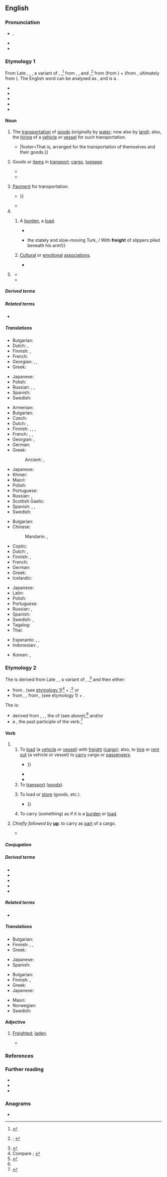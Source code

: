==English==
{{was wotd|2022|January|13}}

===Pronunciation===
* {{a|RP|GA}} {{enPR|frāt}}, {{IPA|en|/fɹeɪt/}}
* {{audio|en|En-us-freight.ogg|Audio (GA)}}
* {{rhymes|en|eɪt|s=1}}

===Etymology 1===
{{root|en|ine-pro|*pro-|*h₂eyḱ-}}
From Late {{inh|en|enm|freight}}, {{m|enm|freght}}, {{m|enm|freyght}}{{nb...|frait, freit, freyte|otherforms=1}}, a variant of {{m|enm|fraught}}, {{m|enm|fraght|t=transport of goods or people, usually by water; transportation fee; transportation facilities; cargo or passengers of a ship; (''figuratively'') burden; ballast of a ship; goods; a charge}},<ref>{{R:MED Online|entry=fraught|pos=n|id=MED17589}}</ref> from {{der|en|dum|vracht}}, {{m|dum|vrecht}}, and {{der|en|gml|vrecht|t=cargo, freight; transportation fee}},<ref>{{R:OED Online|pos=n|id=74453|date=December 2021|nodot=1}}; {{R:Lexico|pos=n}}</ref> from {{der|en|gmw-pro|*fra-}} (from {{der|en|gem-pro|*fra-|pos={{glossary|prefix}} meaning ‘completely, fully’}}) + {{m|gmw-pro|*aihti}} (from {{der|en|gem-pro|*aihtiz|t=possessions, property}}, ultimately from {{der|en|ine-pro|*h₂eyḱ-|t=to come into possession of, obtain; to own, possess}}). The English word can be analysed as {{prefix|en|for|aught|nocat=1}}, and is a {{doublet|en|fraught|nocap=1}}.

{{rel-top|cognates}}
* {{cog|fr|fret|t=cargo, freight; transportation fees; rental of a ship}}
* {{cog|ang|ǣht|t=livestock; possession, property; power}}
* {{cog|goh|frēht|t=earnings}}
* {{cog|pt|frete|t=cargo, freight; transportation fees}}
* {{cog|es|flete|t=cargo, freight; charter (hire of a vehicle for transporting cargo)}}
{{rel-bottom}}

====Noun====
{{en-noun|-|s}}

# {{lb|en|uncountable}} The [[transportation]] of [[goods]] (originally by [[water#Noun|water]]; now also {{lb|en|chiefly|US}} by [[land#Noun|land]]); also, the [[hiring#Noun|hiring]] of a [[vehicle]] or [[vessel]] for such transportation.
#* {{RQ:Defoe Crusoe 2|page=372|passage=[A]fter ſome Conſideration, that the City of ''Hamburgh'' might happen to be as good a Market for our Goods as ''London'', we all took '''Freight''' with him, and having put my Goods on board, it was moſt natural for me to put my Steward on board to take care of them, {{...}}|footer=That is, arranged for the transportation of themselves and their goods.}}
# {{lb|en|uncountable}} Goods or [[item]]s in [[transport#Noun|transport]]; [[cargo]], [[luggage]].
#: {{ux|en|The '''freight''' shifted and the trailer turned over on the highway.}}
#* {{RQ:Donne XXVI Sermons|sermon=A Sermon Preached at St. Dunstans January 15. 1625 [Julian calendar]. The First Sermon after Our Dispersion, by the Sickness.|date=15 January 1625|page=295|passage=Diſcretion is the ballaſt of our Ship, that carries us ſteady; but Zeal is the very '''Fraight''', the Cargaſon, the Merchandiſe it ſelf, which enriches us in the land of the living; and this was our caſe, we were all come to eſteem our Ballaſt more then our '''Fraight''', our Diſcretion more then our Zeal; we had more care to pleaſe great men then God; more conſideration of an imaginary change of times, then of unchangeable eternity it ſelf.}}
#* {{quote-journal|en|title=South Wales open access bid|journal={{w|Modern Railways}}|location=Shepperton, Surrey|publisher={{w|Ian Allen Publishing}}|month=October|year=2019|page=15|issn=0026-8356|oclc=884584817|passage=Space for carrying light '''freight''' also features in Grand Union's proposal. The company says it is working with partners at Intercity Railfreight on the logistics of this, with refrigerated space to be available for movement of urgent NHS biological materials. Initially '''freight''' would be carried in the DVTs of the Class 91/Mk 4 sets, while on the Class 802s the kitchen/buffet would be located towards the centre of the train to make space for '''freight'''.}}
# {{lb|en|countable}} [[payment|Payment]] for transportation.
#: {{ux|en|The '''freight''' was more expensive for cars than for coal.}}
#* {{RQ:Defoe Crusoe 2|page=292|passage=[I]f I would let the ſame Men who were in the Ship navigate her, he would hire the Ship to go to ''Japan'', and would ſend them from thence to the ''Philippine'' Iſlands with another Loading, which he would pay the '''Freight''' of, before they went from ''Japan''; and that at their Return, he would buy the Ship: {{...}}}}
#* {{quote-journal|en|author=[[w:John Lowell (judge, 1865–1884)|[John] Lowell]], judge of the [[w:United States circuit court|Circuit Court]], District of Massachusetts|title=Taylor and Others ''v.'' Insurance Company of North America|editor=Peyton Boyle|journal=[[w:Federal Reporter|The Federal Reporter.{{nb...|Cases Argued and Determined in the Circuit and District Courts of the United States.}}]]|series=1st Series|location=St. Paul, Minn|publisher=[[w:West (publisher)|West Publishing Company]]|date=26 February 1881|volume=6|page=412|pageurl=https://books.google.com/books?id=_5sKAAAAYAAJ&pg=RA1-PA412|oclc=891573999|passage=Had the ship earned her '''freight'''? To earn '''freight''' there must, of course, be either a right delivery, or a due and proper offer to deliver the goods to the consignees.}}
# {{lb|en|figuratively}}
## {{lb|en|countable}} A [[burden#Noun|burden]], a [[load#Noun|load]].
##* {{RQ:Dryden Georgics|book=2|page=89|lines=595–599|passage=Thus Apple Trees, whoſe Trunks are ſtrong to bear / Their ſpreading Boughs, exert themſelves in Air: / Want no supply, but ſtand ſecure alone, / Not truſting foreign Forces, but their own: / 'Till with the ruddy '''freight''' the bending Branches groan.}}
##* {{RQ:Wordsworth Prelude|page=180|passage=Now homeward through the thickening hubbub, where / See, among less distinguishable shapes, / {{...}} the stately and slow-moving Turk, / With '''freight''' of slippers piled beneath his arm!}}
## {{lb|en|specifically|uncountable}} [[cultural|Cultural]] or [[emotional]] [[association]]s.
##* {{quote-book|en|author=Barry Richards|chapter=Poor Emotional Governance|title=Emotional Governance: Politics, Media and Terror|location=Basingstoke, Hampshire|publisher={{w|Palgrave Macmillan}}|year=2007|section=part III (The Search for Connection)|page=116|pageurl=https://books.google.com/books?id=z5CDDAAAQBAJ&pg=PA116|doi=10.1057/9780230592346|isbn=978-1-349-28403-0|passage=Ideally, those engaged in contributing to that discourse would have some awareness of the emotional forces which may be called into play by the simple appearance in print or a broadcast clip of a phrase built around the word 'freedom'. This may seem to be a quite unrealistic aim, until we note that some contributors to the emotional public sphere&nbsp;– advertising creatives&nbsp;– are very aware of the emotional '''freight''' that simple words may carry, and seek to direct that '''freight''' to particular destinations (with particular behavioural consequences).}}
# {{lb|en|countable|originally|US|rail transport}} {{short for|en|freight train}}
#: {{ux|en|They shipped it ordinary '''freight''' to spare the expense.}}
#* {{RQ:Tarkington Gentleman|chapter=The Court-house Bell|page=174|passage=The track, raggedly defined in trampled loam and muddy furrow, bent in a direction which indicated that its terminus might be the switch where the empty cars had stood last night, waiting for the one-o'clock '''freight'''.}}
#* {{quote-journal|en|author=J. Geoffrey Todd|title=Impressions of Railroading in the United States: Part Two|magazine=[[w:Modern Railways|Trains Illustrated]]|location=London|publisher={{w|Ian Allan Publishing}}|month=July|year=1961|page=423|issn=0141-9935|oclc=35845948|passage=Two westbound '''freights''' were in the vicinity and the operator was kept busy passing them radio messages with the latest information on the late running of the streamliners, to allow the enginemen to keep moving until the last possible minute before they had to sidetrack their trains to let the fast trains overtake.}}

=====Derived terms=====
{{col3|en
|freight car
|freight carrier
|[[freightless]] {{qualifier|rare}}
|freight operating company
|freight train
|[[freight wagon]], [[freightwagon]]
|freight yard
|pay the freight
|rail freight
|time freight
}}

=====Related terms=====
* {{l|en|fraught|pos=noun}}

=====Translations=====
{{trans-top|transportation of goods}}
* Bulgarian: {{t+|bg|превоз|m}}
* Dutch: {{t+|nl|vracht|m}}, {{t+|nl|cargo|m}}
* Finnish: {{t+|fi|kuljetus}}, {{t+|fi|rahti}}
* French: {{t+|fr|fret|m}}
* Georgian: {{t+|ka|ფრახტი}}, {{t|ka|ფრახტირება}}, {{t|ka|ტვირთის გადაზიდვა}}
* Greek: {{t+|el|μεταφορά|f}}
{{trans-mid}}
* Japanese: {{t|ja|[[貨物]][[輸送]]|tr=かもつゆそう, kamotsu yusō}}
* Polish: {{t|pl|fracht|m}}
* Russian: {{t+|ru|фрахт|m}}, {{t+|ru|перево́зка|f}}, {{t+|ru|транспортиро́вка|f}}
* Spanish: {{t|es|transporte de mercancías|m}}
* Swedish: {{t+|sv|frakt|c}}
{{trans-bottom}}

{{trans-top|hiring of a vehicle or vessel for such transportation}}
{{trans-mid}}
{{trans-bottom}}

{{trans-top-also|goods or items in transport|cargo}}
* Armenian: {{t+|hy|բեռ}}
* Bulgarian: {{t+|bg|товар|m}}
* Czech: {{t+|cs|náklad|m}}
* Dutch: {{t+|nl|vracht|m}}, {{t+|nl|cargo|m}}
* Finnish: {{t+|fi|kuorma}}, {{t+|fi|lasti}}, {{t+|fi|rahti}}, {{t|fi|rahtitavara}}
* French: {{t+|fr|fret}}, {{t+|fr|cargaison|f}} {{qualifier|maritime}}, {{t+|fr|chargement|m}} {{qualifier|rare}}
* Georgian: {{t+|ka|ფრახტი}}, {{t|ka|ტვირთი}}
* German: {{t+|de|Fracht|f}}
* Greek: {{t+|el|φορτίο|n}}
*: Ancient: {{t|grc|γόμος|m}}, {{t|grc|φορτίον|n}}
{{trans-mid}}
* Japanese: {{t+|ja|貨物|tr=かもつ, kamotsu}}
* Khmer: {{t+|km|បន្ទុក}}
* Maori: {{t|mi|utanga}}
* Polish: {{t|pl|fracht|m}}
* Portuguese: {{t+|pt|carga|f}}
* Russian: {{t+|ru|фрахт|m}}, {{t+|ru|груз|m}}
* Scottish Gaelic: {{t|gd|luchd|m}}
* Spanish: {{t+|es|flete|m}}, {{t+|es|carga|f}}, {{t+|es|cargamento|m}}
* Swedish: {{t|sv|fraktgods}}
{{trans-bottom}}

{{trans-top|payment for transportation}}
* Bulgarian: {{t|bg|фрахт|m}}
* Chinese:
*: Mandarin: {{t+|cmn|運費}}, {{t+|cmn|运费|tr=yùnfèi}}
* Coptic: {{t|cop|ⲛⲁⲩⲗⲟⲛ|m}}
* Dutch: {{t+|nl|vracht|f}}, {{t+|nl|vrachtprijs|m}}
* Finnish: {{t|fi|kuljetusmaksu}}, {{t|fi|rahtimaksu}}
* French: {{t+|fr|fret|m}}
* German: {{t+|de|Fracht|f}}
* Greek: {{t+|el|ναύλος|m}}
* Icelandic: {{t+|is|farmgjald|n}}
{{trans-mid}}
* Japanese: {{t|ja|[[貨物]][[輸送]][[運賃]]|tr=かもつゆそううんちん, kamotsu yusō unchin}}
* Latin: {{t|la|onus|n}}
* Polish: {{t|pl|fracht|m}}
* Portuguese: {{t+|pt|frete|m}}
* Russian: {{t+|ru|фрахт|m}}, {{t|ru|[[пла́та]] за [[прово́з]]|f}}
* Spanish: {{t+|es|flete}}
* Swedish: {{t+|sv|frakt}}, {{t|sv|fraktavgift}}
* Tagalog: {{t|tl|plete}}
* Thai: {{t|th|ค่าระวางสินค้า}}
{{trans-bottom}}

{{trans-see|burden, load|burden|load}}

{{trans-top|cultural or emotional associations}}
{{trans-mid}}
{{trans-bottom}}

{{trans-see|''short for'' freight train|freight train}}

{{checktrans-top}}
* Esperanto: {{t+check|eo|frajto}}, {{t-check|eo|kargo}}, {{t-check|eo|ŝarĝo}}
* Indonesian: {{t+check|id|kargo}}, {{t+check|id|muat|alt=muatan}}
{{trans-mid}}
* Korean: {{t+check|ko|짐}}, {{t+check|ko|바리}}
{{trans-bottom}}

===Etymology 2===
The {{glossary|verb}} is derived from Late {{inh|en|enm|freighten}}, {{m|enm|freghten}}, a variant of {{m|enm|fraughten}}, {{m|enm|fraghten|t=to load (a ship with cargo or passengers); to hire (a ship) for transporting goods; to provide fully (with goods, money, etc.); to stow away}},<ref name="MED">{{R:MED Online|entry=fraughten|pos=v|id=MED17591}}</ref> and then either:

* from {{m|enm|fraught}}, {{m|enm|fraght|pos=noun}} (see [[#Etymology 1|etymology 1]])<ref>Compare {{R:OED Online|pos=v|id=74454|date=December 2020|nodot=1}}; {{R:Lexico|pos=v}}</ref> + {{m|enm|-en|pos={{glossary|suffix}} forming the {{glossary|infinitive}} form of verbs}};<ref>{{R:MED Online|entry=-en|pos=''suf.''(3)|noformat=1|id=MED13518}}</ref> or
* from {{der|en|dum|vrachten}}, {{m|dum|vrechten|t=to load (a ship with cargo or passengers); to hire (a ship) for transporting goods, to fraught}}, from {{m|dum|vracht}}, {{m|dum|vrecht|pos=noun}} (see etymology 1) + {{m|dum|-en|pos=suffix forming the infinitive form of verbs}}.

The {{glossary|adjective}} is:

* derived from {{inh|en|enm|freght}}, {{m|enm|freight}}, {{m|enm|freyght}}, the {{glossary|past}} {{glossary|participle}} of {{m|enm|fraughten|pos=verb}} (see above);<ref name="MED"/> and/or
* a {{contraction|en|freighted|nocap=1}}, the past participle of the verb.<ref>{{R:OED Online|entry=† freight|pos=adj|id=74455|date=March 2021}}</ref>

====Verb====
{{en-verb}}

# {{lb|en|transitive}}
## To [[load#Verb|load]] (a [[vehicle]] or [[vessel]]) with [[freight#Noun|freight]] ([[cargo]]); also, to [[hire#Verb|hire]] or [[rent out]] (a vehicle or vessel) to [[carry#Verb|carry]] cargo or [[passenger]]s.
##* {{RQ:Hobbes Leviathan|chapter=Of Systemes Subject, Politicall, and Private|page=119|passage=It is true, there be few Merchants, that with the Merchandiſe they buy at home, can '''fraight''' a Ship, to export it; or with that they buy abroad, to bring it home; and have therefore need to joyn together in one Society; {{...}}}}
##* {{RQ:Bulwer-Lytton Devereux|volume=II|chapter=In which the Hero Shews Decision on More Points than One—More of Isora’s Character is Developed|page=83|passage=[T]hey who '''freight''' their wealth upon a hundred vessels are more liable, Morton, are they not, to the peril of the winds and waves, than they who venture it only upon one?}}
##* {{RQ:Irving Astoria|volume=II|chapter=XXV|page=217|passage=On hearing of this determination, Mr. [[w:John Jacob Astor|[John Jacob] Astor]] immediately proceeded to fit out a ship called the Enterprise, to sail in company with the Adams, '''freighted''' with additional supplies and reinforcements for Astoria.}}
## To [[transport#Verb|transport]] ([[goods]]).
## {{lb|en|by extension}} To load or [[store#Verb|store]] (goods, etc.).
##* {{RQ:Bulwer-Lytton Devereux|volume=I|chapter=A Change of Prospects—a New Insight into the Character of the Hero—a Conference between Two Brothers|page=63|passage=Fortune '''freights''' not your channel with her hoarded stores, and Pleasure ventures not her silken sails upon your tide; {{...}}}}
## {{lb|en|figuratively}} To carry (something) as if it is a [[burden#Noun|burden]] or [[load#Noun|load]].
# {{lb|en|intransitive|US|also|figuratively}} ''Chiefly followed by'' '''[[up#Adverb|up]]''': to carry as [[part#Noun|part]] of a cargo.
#* {{RQ:Twain Connecticut Yankee|chapter=Freemen!|page=153|passage=On their journeys those Britons were used to long fasts, and knew how to bear them; and also how to '''freight''' up against probable fasts before starting, after the style of the Indian and the anaconda.}}

=====Conjugation=====
{{en-conj-simple}}

=====Derived terms=====
* {{l|en|afreight}}
* {{l|en|freightage}}
* {{l|en|freighted|pos=adjective}}
* {{l|en|freighter}}
* {{l|en|freighting|pos=noun}}

=====Related terms=====
* {{l|en|fraught|pos=verb}}

=====Translations=====
{{trans-top|to load (a vehicle or vessel) with freight (cargo)}}
* Bulgarian: {{t+|bg|товаря}}
* Finnish: {{t+|fi|kuormata}}, {{t+|fi|kuormittaa}}, {{t+|fi|lastata}}
* Greek: {{t+|el|φορτώνω}}
{{trans-mid}}
* Japanese: {{t+|ja|積む|tr=つむ, tsumu}}
* Spanish: {{t+|es|cargar}}
{{trans-bottom}}

{{trans-top|to hire or rent out (a vehicle or vessel) to carry cargo or passengers}}
{{trans-mid}}
{{trans-bottom}}

{{trans-top|to transport (goods)}}
* Bulgarian: {{t+|bg|превозвам}}
* Finnish: {{t+|fi|kuljettaa}}, {{t+|fi|rahdata}}
* Greek: {{t+|el|μεταφέρω}}
* Japanese: {{t|ja|貨物輸送|tr=かもつゆそう, kamotsu yusō}}
{{trans-mid}}
* Maori: {{t|mi|taritari}}
* Norwegian: {{t+|no|frakte}}
* Swedish: {{t+|sv|frakta}}
{{trans-bottom}}

{{trans-top|to load or store (goods, etc.)}}
{{trans-mid}}
{{trans-bottom}}

{{trans-top|to carry (something) as if it is a burden or load}}
{{trans-mid}}
{{trans-bottom}}

{{trans-top|to carry as part of a cargo}}
{{trans-mid}}
{{trans-bottom}}

====Adjective====
{{en-adj}}

# {{lb|en|obsolete}} [[freighted#Adjective|Freighted]]; [[laden#Adjective|laden]].
#* {{RQ:Livy Holland Romane Historie|book=XXIX|page=575|passage=[H]is ſouldiers, ſeeing great prizes brought out of the enemies Land, and every ſhip '''freight''' therevvith; vvere mightily incenſed and ſet on fire vvith a burning deſire to be tranſported over thither vvith all ſpeed poſſible.}}

===References===
<references/>

===Further reading===
* {{pedia|cargo}}
* {{pedia|freight transport}}
* {{projectlink|1911|Freight}}

===Anagrams===
* {{anagrams|en|a=efghirt|fighter|refight}}